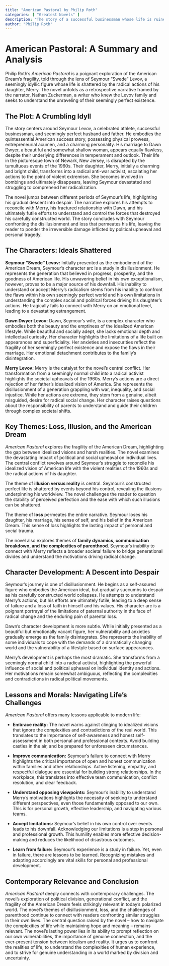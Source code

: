 ```yaml
---
title: "American Pastoral by Philip Roth"
categories: [ "Greatest Novels" ]
description: "The story of a successful businessman whose life is ruined by his daughter's political terrorism."
author: "Philip Roth"
---
```

# American Pastoral: A Summary and Analysis

Philip Roth's *American Pastoral* is a poignant exploration of the American Dream's fragility, told through the lens of Seymour "Swede" Levov, a seemingly idyllic figure whose life is shattered by the radical actions of his daughter, Merry. The novel unfolds as a retrospective narrative framed by the narrator, Nathan Zuckerman, a writer who knew the Levov family and seeks to understand the unraveling of their seemingly perfect existence.

## The Plot: A Crumbling Idyll

The story centers around Seymour Levov, a celebrated athlete, successful businessman, and seemingly perfect husband and father.  He embodies the quintessential American success story, possessing physical prowess, entrepreneurial acumen, and a charming personality.  His marriage to Dawn Dwyer, a beautiful and somewhat shallow woman, appears equally flawless, despite their underlying differences in temperament and outlook. Their life in the picturesque town of Newark, New Jersey, is disrupted by the tumultuous events of the 1960s.  Their daughter, Merry, initially a charming and bright child, transforms into a radical anti-war activist, escalating her actions to the point of violent extremism.  She becomes involved in bombings and ultimately disappears, leaving Seymour devastated and struggling to comprehend her radicalization.

The novel jumps between different periods of Seymour's life, highlighting his gradual descent into despair.  The narrative explores his attempts to reconcile with Merry, his fractured relationship with Dawn, and his ultimately futile efforts to understand and control the forces that destroyed his carefully constructed world.  The story concludes with Seymour confronting the disillusionment and loss that permeates his life, leaving the reader to ponder the irreversible damage inflicted by political upheaval and personal tragedy.

## The Characters:  Ideals Shattered

**Seymour "Swede" Levov:** Initially presented as the embodiment of the American Dream, Seymour’s character arc is a study in disillusionment. He represents the generation that believed in progress, prosperity, and the goodness of American life. His unwavering belief in his own exceptionalism, however, proves to be a major source of his downfall. His inability to understand or accept Merry's radicalism stems from his inability to confront the flaws within his own seemingly perfect world and his own limitations in understanding the complex social and political forces driving his daughter's actions. He tragically fails to connect with Merry on an emotional level, leading to a devastating estrangement.

**Dawn Dwyer Levov:** Dawn, Seymour's wife, is a complex character who embodies both the beauty and the emptiness of the idealized American lifestyle.  While beautiful and socially adept, she lacks emotional depth and intellectual curiosity.  Her character highlights the limitations of a life built on appearances and superficiality.  Her anxieties and insecurities reflect the fragility of her seemingly perfect existence and expose the flaws in their marriage. Her emotional detachment contributes to the family’s disintegration.

**Merry Levov:** Merry is the catalyst for the novel's central conflict. Her transformation from a seemingly normal child into a radical activist highlights the societal upheavals of the 1960s. Merry's actions are a direct rejection of her father's idealized vision of America. She represents the disillusionment of a generation grappling with war, inequality, and social injustice. While her actions are extreme, they stem from a genuine, albeit misguided, desire for radical social change. Her character raises questions about the responsibility of parents to understand and guide their children through complex societal shifts.


## Key Themes: Loss, Illusion, and the American Dream

*American Pastoral* explores the fragility of the American Dream, highlighting the gap between idealized visions and harsh realities. The novel examines the devastating impact of political and social upheaval on individual lives.  The central conflict revolves around Seymour's struggle to reconcile his idealized vision of American life with the violent realities of the 1960s and the radical actions of his daughter.

The theme of **illusion versus reality** is central. Seymour's constructed perfect life is shattered by events beyond his control, revealing the illusions underpinning his worldview. The novel challenges the reader to question the stability of perceived perfection and the ease with which such illusions can be shattered.

The theme of **loss** permeates the entire narrative. Seymour loses his daughter, his marriage, his sense of self, and his belief in the American Dream. This sense of loss highlights the lasting impact of personal and social trauma.

The novel also explores themes of **family dynamics, communication breakdown, and the complexities of parenthood**. Seymour's inability to connect with Merry reflects a broader societal failure to bridge generational divides and understand the motivations driving radical change.

## Character Development:  A Descent into Despair

Seymour’s journey is one of disillusionment. He begins as a self-assured figure who embodies the American ideal, but gradually succumbs to despair as his carefully constructed world collapses. He attempts to understand Merry's actions, but his efforts are ultimately futile, leading to a deep sense of failure and a loss of faith in himself and his values. His character arc is a poignant portrayal of the limitations of paternal authority in the face of radical change and the enduring pain of parental loss.


Dawn’s character development is more subtle. While initially presented as a beautiful but emotionally vacant figure, her vulnerability and anxieties gradually emerge as the family disintegrates.  She represents the inability of some individuals to cope with the demands of a dramatically changing world and the vulnerability of a lifestyle based on surface appearances.


Merry’s development is perhaps the most dramatic.  She transforms from a seemingly normal child into a radical activist, highlighting the powerful influence of social and political upheaval on individual identity and actions.  Her motivations remain somewhat ambiguous, reflecting the complexities and contradictions in radical political movements.


## Lessons and Morals:  Navigating Life's Challenges

*American Pastoral* offers many lessons applicable to modern life:

* **Embrace reality:** The novel warns against clinging to idealized visions that ignore the complexities and contradictions of the real world. This translates to the importance of self-awareness and honest self-assessment in both personal and professional contexts. Avoid building castles in the air, and be prepared for unforeseen circumstances.

* **Improve communication:** Seymour's failure to connect with Merry highlights the critical importance of open and honest communication within families and other relationships. Active listening, empathy, and respectful dialogue are essential for building strong relationships. In the workplace, this translates into effective team communication, conflict resolution, and clear feedback.

* **Understand opposing viewpoints:** Seymour's inability to understand Merry’s motivations highlights the necessity of seeking to understand different perspectives, even those fundamentally opposed to our own. This is for personal growth, effective leadership, and navigating various teams.

* **Accept limitations:** Seymour’s belief in his own control over events leads to his downfall. Acknowledging our limitations is a step in personal and professional growth. This humility enables more effective decision-making and reduces the likelihood of disastrous outcomes.

* **Learn from failure:** Seymour’s experience is a study in failure. Yet, even in failure, there are lessons to be learned. Recognizing mistakes and adapting accordingly are vital skills for personal and professional development.


## Contemporary Relevance and Conclusion

*American Pastoral* deeply connects with contemporary challenges. The novel’s exploration of political division, generational conflict, and the fragility of the American Dream feels strikingly relevant in today's polarized world. The novel’s themes of disillusionment, loss, and the challenges of parenthood continue to connect with readers confronting similar struggles in their own lives. The central question raised by the novel – how to navigate the complexities of life while maintaining hope and meaning – remains relevant.  The novel's lasting power lies in its ability to prompt reflection on our own vulnerabilities, the importance of genuine connection, and the ever-present tension between idealism and reality. It urges us to confront the realities of life, to understand the complexities of human experience, and to strive for genuine understanding in a world marked by division and uncertainty.

